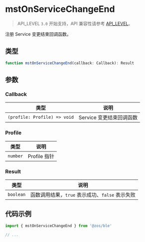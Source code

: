 # mstOnServiceChangeEnd

> API_LEVEL `3.0` 开始支持，API 兼容性请参考 [API_LEVEL](../../../../guides/framework/device/compatibility.md)。

注册 Service 变更结束回调函数。

## 类型

```ts
function mstOnServiceChangeEnd(callback: Callback): Result
```

## 参数

### Callback

| 类型                                        | 说明                     |
| ------------------------------------------- | ------------------------ |
| <code>(profile: Profile) =&#62; void</code> | Service 变更结束回调函数 |

### Profile

| 类型                | 说明         |
| ------------------- | ------------ |
| <code>number</code> | Profile 指针 |

### Result

| 类型                 | 说明                                            |
| -------------------- | ----------------------------------------------- |
| <code>boolean</code> | 函数调用结果，`true` 表示成功、`false` 表示失败 |

## 代码示例

```js
import { mstOnServiceChangeEnd } from '@zos/ble'

// ...
```
